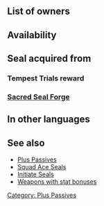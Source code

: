 {{SkillPage Tabs}}{{Passive
|type=A
|exclusive=0
|1name=Atk/Spd 1
|1tagid=SID_攻撃速さ1
|1promotionRarity=5
|1promotionTier=1
|alt1name=Atk Spd 1
|1effect=Grants Atk/Spd+1.
|1cost=80
|1required=Attack +1;Speed +1
|2name=Atk/Spd 2
|2tagid=SID_攻撃速さ2
|alt2name=Atk Spd 2
|2effect=Grants Atk/Spd+2.
|2cost=160
|statModifiers1=0,1,1,0,0
|statModifiers2=0,2,2,0,0
|canUseMove={{MoveList|all}}
|canUseWeapon={{WeaponList|all}}
|properties=random_all
}}
==List of owners==
{{Skill Hero List}}
==Availability==
{{PassiveFocusList}}
{{PassiveDistributionList}}
{{PassiveCombatManualList}}
==Seal acquired from==
===Tempest Trials reward===
{{Tempest Trials seal reward}}
===[[Sacred Seal Forge]]===
{{SealCosts
|seals=Atk/Spd 1;Atk/Spd 2
|badgeColor=Azure
|costs1=20;100;20
|costs2=400;1000;100
}}
==In other languages==
{{OtherLanguages
|english=Atk/Spd
|japanese=攻撃速さ
|german=Agr./Ges.
|spanishEU=Ata/Vel
|spanishLA=Atq./Vel.
|french=Atq/Vit
|italian=Att/Vel
|chineseTW=攻擊速度
|portuguese=Atq./Vel.
}}
==See also==
* [[Plus Passives]]
* [[Squad Ace Seals]]
* [[Initiate Seals]]
* [[:Category:Weapons with stat bonuses|Weapons with stat bonuses]]
{{Seals Navbox}}
{{Passives Navbox|A}}
[[Category: Plus Passives]]
